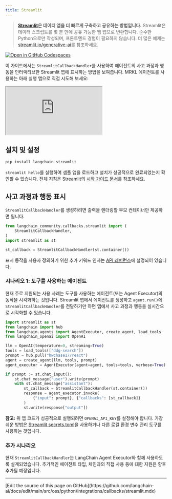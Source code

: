```yaml
---
title: Streamlit
---
```


> **[Streamlit](https://streamlit.io/)은 데이터 앱을 더 빠르게 구축하고 공유하는 방법입니다.**
> Streamlit은 데이터 스크립트를 몇 분 만에 공유 가능한 웹 앱으로 변환합니다. 순수한 Python으로만 작성되며, 프론트엔드 경험이 필요하지 않습니다.
> 더 많은 예제는 [streamlit.io/generative-ai](https://streamlit.io/generative-ai)를 참조하세요.

[![Open in GitHub Codespaces](https://github.com/codespaces/badge.svg)](https://codespaces.new/langchain-ai/streamlit-agent?quickstart=1)

이 가이드에서는 `StreamlitCallbackHandler`를 사용하여 에이전트의 사고 과정과 행동을 인터랙티브한 Streamlit 앱에 표시하는 방법을 보여줍니다. MRKL 에이전트를 사용하는 아래 실행 앱으로 직접 시도해 보세요:

<iframe loading="lazy" src="https://langchain-mrkl.streamlit.app/?embed=true&embed_options=light_theme"
        style={{ width: 100 + '%', border: 'none', marginBottom: 1 + 'rem', height: 600 }}
        allow="camera;clipboard-read;clipboard-write;"
></iframe>

## 설치 및 설정

```bash
pip install langchain streamlit
```

`streamlit hello`를 실행하여 샘플 앱을 로드하고 설치가 성공적으로 완료되었는지 확인할 수 있습니다. 전체 지침은 Streamlit의
[시작 가이드 문서](https://docs.streamlit.io/library/get-started)를 참조하세요.

## 사고 과정과 행동 표시

`StreamlitCallbackHandler`를 생성하려면 출력을 렌더링할 부모 컨테이너만 제공하면 됩니다.

```python
from langchain_community.callbacks.streamlit import (
    StreamlitCallbackHandler,
)
import streamlit as st

st_callback = StreamlitCallbackHandler(st.container())
```

표시 동작을 사용자 정의하기 위한 추가 키워드 인자는
[API 레퍼런스](https://python.langchain.com/api_reference/langchain/callbacks/langchain.callbacks.streamlit.streamlit_callback_handler.StreamlitCallbackHandler.html)에 설명되어 있습니다.

### 시나리오 1: 도구를 사용하는 에이전트

현재 주로 지원되는 사용 사례는 도구를 사용하는 에이전트(또는 Agent Executor)의 동작을 시각화하는 것입니다. Streamlit 앱에서 에이전트를 생성하고
`agent.run()`에 `StreamlitCallbackHandler`를 전달하기만 하면 앱에서 사고 과정과 행동을 실시간으로 시각화할 수 있습니다.

```python
import streamlit as st
from langchain import hub
from langchain.agents import AgentExecutor, create_agent, load_tools
from langchain_openai import OpenAI

llm = OpenAI(temperature=0, streaming=True)
tools = load_tools(["ddg-search"])
prompt = hub.pull("hwchase17/react")
agent = create_agent(llm, tools, prompt)
agent_executor = AgentExecutor(agent=agent, tools=tools, verbose=True)

if prompt := st.chat_input():
    st.chat_message("user").write(prompt)
    with st.chat_message("assistant"):
        st_callback = StreamlitCallbackHandler(st.container())
        response = agent_executor.invoke(
            {"input": prompt}, {"callbacks": [st_callback]}
        )
        st.write(response["output"])
```

**참고:** 위 앱 코드가 성공적으로 실행되려면 `OPENAI_API_KEY`를 설정해야 합니다.
가장 쉬운 방법은 [Streamlit secrets.toml](https://docs.streamlit.io/library/advanced-features/secrets-management)을 사용하거나
다른 로컬 환경 변수 관리 도구를 사용하는 것입니다.

### 추가 시나리오

현재 `StreamlitCallbackHandler`는 LangChain Agent Executor와 함께 사용하도록 설계되었습니다. 추가적인 에이전트 타입, 체인과의 직접 사용 등에 대한 지원은 향후 추가될 예정입니다.

---

<Callout icon="pen-to-square" iconType="regular">
  [Edit the source of this page on GitHub](https://github.com/langchain-ai/docs/edit/main/src/oss/python/integrations/callbacks/streamlit.mdx)
</Callout>
